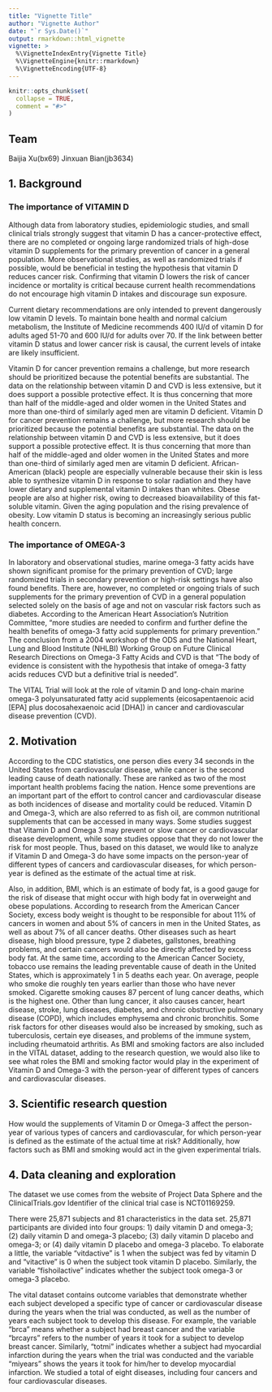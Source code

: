 ```yaml
---
title: "Vignette Title"
author: "Vignette Author"
date: "`r Sys.Date()`"
output: rmarkdown::html_vignette
vignette: >
  %\VignetteIndexEntry{Vignette Title}
  %\VignetteEngine{knitr::rmarkdown}
  %\VignetteEncoding{UTF-8}
---
```


```r
knitr::opts_chunk$set(
  collapse = TRUE,
  comment = "#>"
)
```

## Team
Baijia Xu(bx69)
Jinxuan Bian(jb3634)

## 1. Background
### The importance of VITAMIN D
Although data from laboratory studies, epidemiologic studies, and small clinical trials strongly suggest that vitamin D has a cancer-protective effect, there are no completed or ongoing large randomized trials of high-dose vitamin D supplements for the primary prevention of cancer in a general population. More observational studies, as well as randomized trials if possible, would be beneficial in testing the hypothesis that vitamin D reduces cancer risk. Confirming that vitamin D lowers the risk of cancer incidence or mortality is critical because current health recommendations do not encourage high vitamin D intakes and discourage sun exposure.

Current dietary recommendations are only intended to prevent dangerously low vitamin D levels. To maintain bone health and normal calcium metabolism, the Institute of Medicine recommends 400 IU/d of vitamin D for adults aged 51-70 and 600 IU/d for adults over 70. If the link between better vitamin D status and lower cancer risk is causal, the current levels of intake are likely insufficient.

Vitamin D for cancer prevention remains a challenge, but more research should be prioritized because the potential benefits are substantial. The data on the relationship between vitamin D and CVD is less extensive, but it does support a possible protective effect. It is thus concerning that more than half of the middle-aged and older women in the United States and more than one-third of similarly aged men are vitamin D deficient. Vitamin D for cancer prevention remains a challenge, but more research should be prioritized because the potential benefits are substantial. The data on the relationship between vitamin D and CVD is less extensive, but it does support a possible protective effect. It is thus concerning that more than half of the middle-aged and older women in the United States and more than one-third of similarly aged men are vitamin D deficient. African-American (black) people are especially vulnerable because their skin is less able to synthesize vitamin D in response to solar radiation and they have lower dietary and supplemental vitamin D intakes than whites. Obese people are also at higher risk, owing to decreased bioavailability of this fat-soluble vitamin. Given the aging population and the rising prevalence of obesity. Low vitamin D status is becoming an increasingly serious public health concern.

### The importance of OMEGA-3
In laboratory and observational studies, marine omega-3 fatty acids have shown significant promise for the primary prevention of CVD; large randomized trials in secondary prevention or high-risk settings have also found benefits. There are, however, no completed or ongoing trials of such supplements for the primary prevention of CVD in a general population selected solely on the basis of age and not on vascular risk factors such as diabetes. According to the American Heart Association's Nutrition Committee, "more studies are needed to confirm and further define the health benefits of omega-3 fatty acid supplements for primary prevention." The conclusion from a 2004 workshop of the ODS and the National Heart, Lung and Blood Institute (NHLBI) Working Group on Future Clinical Research Directions on Omega-3 Fatty Acids and CVD is that "The body of evidence is consistent with the hypothesis that intake of omega-3 fatty acids reduces CVD but a definitive trial is needed".

The VITAL Trial will look at the role of vitamin D and long-chain marine omega-3 polyunsaturated fatty acid supplements (eicosapentaenoic acid [EPA] plus docosahexaenoic acid [DHA]) in cancer and cardiovascular disease prevention (CVD).


## 2. Motivation
According to the CDC statistics, one person dies every 34 seconds in the United States from cardiovascular disease, while cancer is the second leading cause of death nationally. These are ranked as two of the most important health problems facing the nation. Hence some preventions are an important part of the effort to control cancer and cardiovascular disease as both incidences of disease and mortality could be reduced. Vitamin D and Omega-3, which are also referred to as fish oil, are common nutritional supplements that can be accessed in many ways. Some studies suggest that Vitamin D and Omega 3 may prevent or slow cancer or cardiovascular disease development, while some studies oppose that they do not lower the risk for most people. Thus, based on this dataset, we would like to analyze if Vitamin D and Omega-3 do have some impacts on the person-year of different types of cancers and cardiovascular diseases, for which person-year is defined as the estimate of the actual time at risk. 

Also, in addition, BMI, which is an estimate of body fat, is a good gauge for the risk of disease that might occur with high body fat in overweight and obese populations. According to research from the American Cancer Society, excess body weight is thought to be responsible for about 11% of cancers in women and about 5% of cancers in men in the United States, as well as about 7% of all cancer deaths. Other diseases such as heart disease, high blood pressure, type 2 diabetes, gallstones, breathing problems, and certain cancers would also be directly affected by excess body fat. At the same time, according to the American Cancer Society, tobacco use remains the leading preventable cause of death in the United States, which is approximately 1 in 5 deaths each year. On average, people who smoke die roughly ten years earlier than those who have never smoked. Cigarette smoking causes 87 percent of lung cancer deaths, which is the highest one. Other than lung cancer, it also causes cancer, heart disease, stroke, lung diseases, diabetes, and chronic obstructive pulmonary disease (COPD), which includes emphysema and chronic bronchitis. Some risk factors for other diseases would also be increased by smoking, such as tuberculosis, certain eye diseases, and problems of the immune system, including rheumatoid arthritis. As BMI and smoking factors are also included in the VITAL dataset, adding to the research question, we would also like to see what roles the BMI and smoking factor would play in the experiment of Vitamin D and Omega-3 with the person-year of different types of cancers and cardiovascular diseases.


## 3. Scientific research question
How would the supplements of Vitamin D or Omega-3 affect the person-year of various types of cancers and cardiovascular, for which person-year is defined as the estimate of the actual time at risk? Additionally, how factors such as BMI and smoking would act in the given experimental trials.


## 4. Data cleaning and exploration
The dataset we use comes from the website of Project Data Sphere and the ClinicalTrials.gov Identifier of the clinical trial case is NCT01169259.

There were 25,871 subjects and 81 characteristics in the data set. 25,871 participants are divided into four groups: 1) daily vitamin D and omega-3; (2) daily vitamin D and omega-3 placebo; (3) daily vitamin D placebo and omega-3; or (4) daily vitamin D placebo and omega-3 placebo. To elaborate a little, the variable “vitdactive” is 1 when the subject was fed by vitamin D and “vitactive” is 0 when the subject took vitamin D placebo. Similarly, the variable “fishoilactive” indicates whether the subject took omega-3 or omega-3 placebo.

The vital dataset contains outcome variables that demonstrate whether each subject developed a specific type of cancer or cardiovascular disease during the years when the trial was conducted, as well as the number of years each subject took to develop this disease. For example, the variable “brca” means whether a subject had breast cancer and the variable “brcayrs” refers to the number of years it took for a subject to develop breast cancer. Similarly, “totmi” indicates whether a subject had myocardial infarction during the years when the trial was conducted and the variable “miyears” shows the years it took for him/her to develop myocardial infarction. ​​We studied a total of eight diseases, including four cancers and four cardiovascular diseases.


